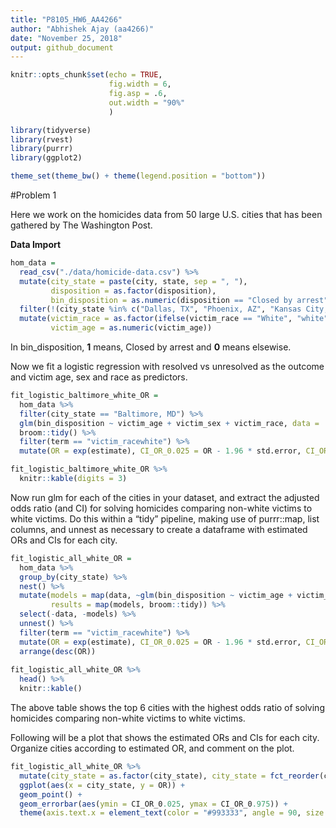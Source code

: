 ```yaml
---
title: "P8105_HW6_AA4266"
author: "Abhishek Ajay (aa4266)"
date: "November 25, 2018"
output: github_document
---
```


```r
knitr::opts_chunk$set(echo = TRUE, 
                      fig.width = 6,
                      fig.asp = .6,
                      out.width = "90%"
                      )

library(tidyverse)
library(rvest)
library(purrr)
library(ggplot2)

theme_set(theme_bw() + theme(legend.position = "bottom"))
```

#Problem 1

Here we work on the homicides data from 50 large U.S. cities that has been gathered by The Washington Post.

**Data Import**
```r
hom_data = 
  read_csv("./data/homicide-data.csv") %>% 
  mutate(city_state = paste(city, state, sep = ", "), 
         disposition = as.factor(disposition),
         bin_disposition = as.numeric(disposition == "Closed by arrest")) %>% 
  filter(!(city_state %in% c("Dallas, TX", "Phoenix, AZ", "Kansas City, MO", "Tulsa, AL"))) %>% 
  mutate(victim_race = as.factor(ifelse(victim_race == "White", "white", "non-white")), 
         victim_age = as.numeric(victim_age))
```
In bin_disposition, **1** means, Closed by arrest and **0** means elsewise.

Now we fit a logistic regression with resolved vs unresolved as the outcome and victim age, sex and race as predictors. 


```r
fit_logistic_baltimore_white_OR = 
  hom_data %>% 
  filter(city_state == "Baltimore, MD") %>% 
  glm(bin_disposition ~ victim_age + victim_sex + victim_race, data = ., family = binomial()) %>% 
  broom::tidy() %>% 
  filter(term == "victim_racewhite") %>% 
  mutate(OR = exp(estimate), CI_OR_0.025 = OR - 1.96 * std.error, CI_OR_0.975 = OR + 1.96 * std.error) #95% CI, therefore alpha is 1.96

fit_logistic_baltimore_white_OR %>% 
  knitr::kable(digits = 3)
```

Now run glm for each of the cities in your dataset, and extract the adjusted odds ratio (and CI) for solving homicides comparing non-white victims to white victims. Do this within a “tidy” pipeline, making use of purrr::map, list columns, and unnest as necessary to create a dataframe with estimated ORs and CIs for each city.

```r
fit_logistic_all_white_OR = 
  hom_data %>% 
  group_by(city_state) %>% 
  nest() %>% 
  mutate(models = map(data, ~glm(bin_disposition ~ victim_age + victim_sex + victim_race, data = ., family = binomial())), 
         results = map(models, broom::tidy)) %>% 
  select(-data, -models) %>% 
  unnest() %>% 
  filter(term == "victim_racewhite") %>% 
  mutate(OR = exp(estimate), CI_OR_0.025 = OR - 1.96 * std.error, CI_OR_0.975 = OR + 1.96 * std.error) %>% #95% CI, therefore alpha is 1.96
  arrange(desc(OR))
  
fit_logistic_all_white_OR %>% 
  head() %>% 
  knitr::kable()
```

The above table shows the top 6 cities with the highest odds ratio of solving homicides comparing non-white victims to white victims. 


Following will be a plot that shows the estimated ORs and CIs for each city. Organize cities according to estimated OR, and comment on the plot.
```r
fit_logistic_all_white_OR %>% 
  mutate(city_state = as.factor(city_state), city_state = fct_reorder(city_state, desc(OR))) %>% 
  ggplot(aes(x = city_state, y = OR)) +
  geom_point() + 
  geom_errorbar(aes(ymin = CI_OR_0.025, ymax = CI_OR_0.975)) +
  theme(axis.text.x = element_text(color = "#993333", angle = 90, size = rel(0.8), hjust = 1))
```